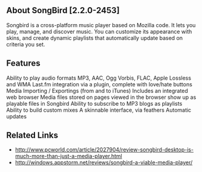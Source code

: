 ==About SongBird [2.2.0-2453]==
Songbird is a cross-platform music player based on Mozilla code. It lets you play, manage, and discover music. You can customize its appearance with skins, and create dynamic playlists that automatically update based on criteria you set.
{{images/SongBird.jpg}}
==Features==
Ability to play audio formats MP3, AAC, Ogg Vorbis, FLAC, Apple Lossless and WMA
Last.fm integration via a plugin, complete with love/hate buttons
Media Importing / Exportings (from and to iTunes)
Includes an integrated web browser
Media files stored on pages viewed in the browser show up as playable files in Songbird
Ability to subscribe to MP3 blogs as playlists
Ability to build custom mixes
A skinnable interface, via feathers
Automatic updates
==Related Links==
*http://www.pcworld.com/article/2027904/review-songbird-desktop-is-much-more-than-just-a-media-player.html
*http://windows.appstorm.net/reviews/songbird-a-viable-media-player/
